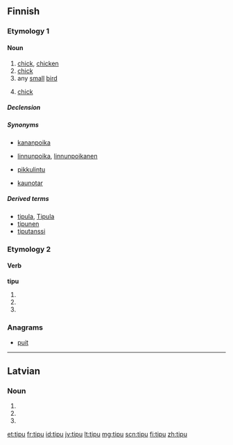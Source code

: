 ==Finnish==

===Etymology 1===

====Noun====
{{fi-noun}}

# [[chick]], [[chicken]] {{gloss|very young chick of hen, when still yellow with its natal down}}
# [[chick]] {{gloss|young of bird}} 
# any [[small]] [[bird]]
# {{context|colloquial|lang=fi}} [[chick]] {{gloss|attractive young woman}}

=====Declension=====
{{fi-decl-valo|tip|||u}}

=====Synonyms=====
* {{sense|chicken}} [[kananpoika]]
* {{sense|bird's young}} [[linnunpoika]], [[linnunpoikanen]]
* {{sense|small bird}} [[pikkulintu]]
* {{sense|attractive woman}} [[kaunotar]]

=====Derived terms=====
* [[tipula]], [[Tipula]]
* [[tipunen]]
* [[tiputanssi]]

===Etymology 2===

====Verb====
'''tipu'''

# {{fi-form of|tippua|type=verb|mood=indicative|tense=present connegative}}
# {{fi-form of|tippua|type=verb|pr=second-person|pl=singular|mood=imperative|tense=present}}
# {{fi-form of|tippua|type=verb|pr=second-person|pl=singular|mood=imperative|tense=present connegative}}

===Anagrams===
* [[puit]]

----

==Latvian==

===Noun===
{{head|lv|noun form|g=m}}

# {{lv-inflection of|tips|acc|s}}
# {{lv-inflection of|tips|ins|s}}
# {{lv-inflection of|tips|gen|p}}

[[et:tipu]]
[[fr:tipu]]
[[id:tipu]]
[[jv:tipu]]
[[lt:tipu]]
[[mg:tipu]]
[[scn:tipu]]
[[fi:tipu]]
[[zh:tipu]]